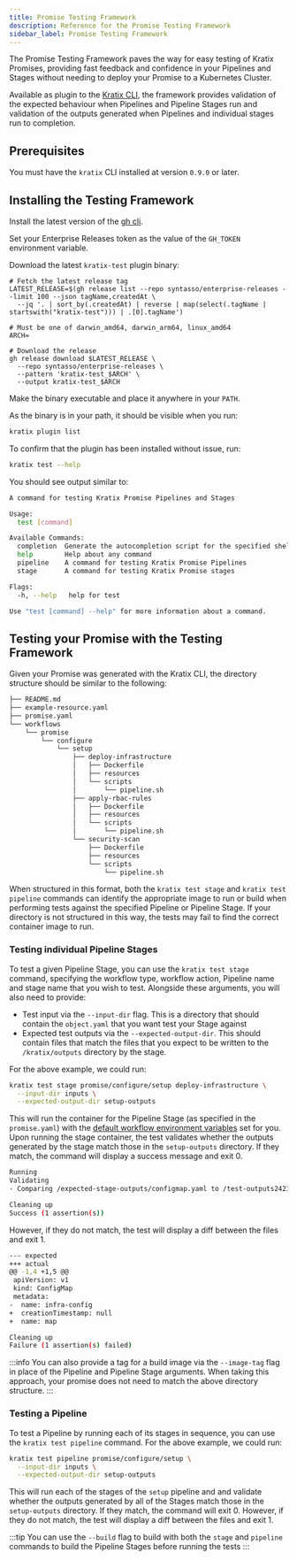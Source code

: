 ```yaml
---
title: Promise Testing Framework
description: Reference for the Promise Testing Framework
sidebar_label: Promise Testing Framework
---
```


The Promise Testing Framework paves the way for easy testing of Kratix Promises, providing fast feedback and confidence in your Pipelines and Stages
without needing to deploy your Promise to a Kubernetes Cluster.

Available as plugin to the [Kratix CLI](/main/kratix-cli/intro), the framework provides validation of the expected behaviour when Pipelines and Pipeline Stages run and validation of
the outputs generated when Pipelines and individual stages run to completion.

## Prerequisites

You must have the `kratix` CLI installed at version `0.9.0` or later.

## Installing the Testing Framework

Install the latest version of the [gh cli](https://github.com/cli/cli).

Set your Enterprise Releases token as the value of the `GH_TOKEN` environment variable.

Download the latest `kratix-test` plugin binary:

```
# Fetch the latest release tag
LATEST_RELEASE=$(gh release list --repo syntasso/enterprise-releases --limit 100 --json tagName,createdAt \
  --jq '. | sort_by(.createdAt) | reverse | map(select(.tagName | startswith("kratix-test"))) | .[0].tagName')

# Must be one of darwin_amd64, darwin_arm64, linux_amd64
ARCH=

# Download the release
gh release download $LATEST_RELEASE \
  --repo syntasso/enterprise-releases \
  --pattern 'kratix-test_$ARCH' \
  --output kratix-test_$ARCH
```

Make the binary executable and place it anywhere in your `PATH`.

As the binary is in your path, it should be visible when you run:

```bash
kratix plugin list
```

To confirm that the plugin has been installed without issue, run:

```bash
kratix test --help
```

You should see output similar to:

```bash
A command for testing Kratix Promise Pipelines and Stages

Usage:
  test [command]

Available Commands:
  completion  Generate the autocompletion script for the specified shell
  help        Help about any command
  pipeline    A command for testing Kratix Promise Pipelines
  stage       A command for testing Kratix Promise stages

Flags:
  -h, --help   help for test

Use "test [command] --help" for more information about a command.
```

## Testing your Promise with the Testing Framework

Given your Promise was generated with the Kratix CLI, the directory structure should be similar to the following:

```bash
├── README.md
├── example-resource.yaml
├── promise.yaml
└── workflows
    └── promise
        └── configure
            └── setup
                ├── deploy-infrastructure
                │   ├── Dockerfile
                │   ├── resources
                │   └── scripts
                │       └── pipeline.sh
                ├── apply-rbac-rules
                │   ├── Dockerfile
                │   ├── resources
                │   └── scripts
                │       └── pipeline.sh
                └── security-scan
                    ├── Dockerfile
                    ├── resources
                    └── scripts
                        └── pipeline.sh
```

When structured in this format, both the `kratix test stage` and `kratix test pipeline` commands can identify the appropriate image to
run or build when performing tests against the specified Pipeline or Pipeline Stage. If your directory is not structured in this way, the
tests may fail to find the correct container image to run.

### Testing individual Pipeline Stages

To test a given Pipeline Stage, you can use the `kratix test stage` command, specifying the workflow type, workflow action,
Pipeline name and stage name that you wish to test. Alongside these arguments, you will also need to provide:

- Test input via the `--input-dir` flag. This is a directory that should contain the `object.yaml` that you want test your Stage against
- Expected test outputs via the `--expected-output-dir`. This should contain files that match the files that you expect to be written
to the `/kratix/outputs` directory by the stage.

For the above example, we could run:

```bash
kratix test stage promise/configure/setup deploy-infrastructure \
  --input-dir inputs \
  --expected-output-dir setup-outputs
```

This will run the container for the Pipeline Stage (as specified in the `promise.yaml`) with the 
[default workflow environment variables](/main/reference/workflows#environment-variables) set for you. Upon running the stage container, the test
validates whether the outputs generated by the stage match those in the `setup-outputs` directory. If they match, the command will display a success message and
exit 0.

```bash
Running
Validating
- Comparing /expected-stage-outputs/configmap.yaml to /test-outputs2423274464/configmap.yaml

Cleaning up
Success (1 assertion(s))
```

However, if they do not match, the test will display a diff between the files and exit 1.

```bash
--- expected
+++ actual
@@ -1,4 +1,5 @@
 apiVersion: v1
 kind: ConfigMap
 metadata:
-  name: infra-config
+  creationTimestamp: null
+  name: map

Cleaning up
Failure (1 assertion(s) failed)
```

:::info
You can also provide a tag for a build image via the `--image-tag` flag in place of the Pipeline and Pipeline Stage arguments. When taking this approach,
your promise does not need to match the above directory structure.
:::

### Testing a Pipeline

To test a Pipeline by running each of its stages in sequence, you can use the `kratix test pipeline` command. For the above example, we could run:

```bash
kratix test pipeline promise/configure/setup \
  --input-dir inputs \
  --expected-output-dir setup-outputs
```

This will run each of the stages of the `setup` pipeline and and validate whether the outputs generated by all of the Stages match those in the
`setup-outputs` directory. If they match, the command will exit 0. However, if they do not match, the test will display a diff between the files
and exit 1.

:::tip
You can use the `--build` flag to build with both the `stage` and `pipeline` commands to build the Pipeline Stages before running the tests
:::
